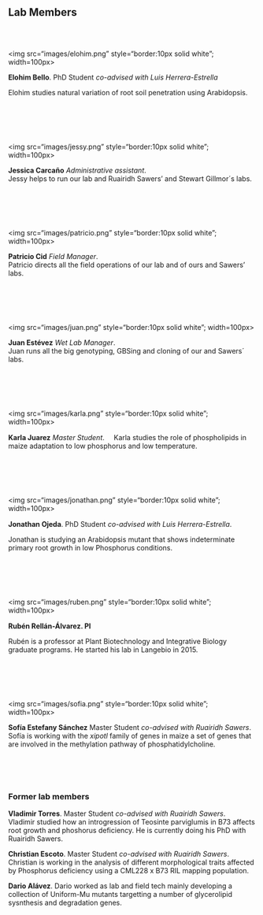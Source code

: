 <!-- break -->
<br>
<!-- break -->

Lab Members
-------------
<!-- break -->
<br>
<!-- break -->

<div style="float: left">  
</a><img src="images/elohim.png" style="border:10px solid white"; width=100px>
</div>
**Elohim Bello**. PhD Student *co-advised with Luis Herrera-Estrella*  

Elohim studies natural variation of root soil penetration using Arabidopsis.

<!-- break -->
<br><br><br>
<!-- break -->


<div style="float: left">
<img src="images/jessy.png" style="border:10px solid white"; width=100px>
</div>
**Jessica Carcaño** *Administrative assistant*.  
Jessy helps to run our lab and Ruairidh Sawers' and Stewart Gillmor´s labs.   

<!-- break -->
<br><br><br>
<!-- break -->

<div style="float: left">
<img src="images/patricio.png" style="border:10px solid white"; width=100px>
</div>
**Patricio Cid** *Field Manager*.  
Patricio directs all the field operations of our lab and of ours and Sawers' labs.

<!-- break -->
<br><br><br>
<!-- break -->

<div style="float: left">
<img src="images/juan.png" style="border:10px solid white"; width=100px>
</div>
**Juan Estévez** *Wet Lab Manager*.  
Juan runs all the big genotyping, GBSing and cloning of our and Sawers´ labs.     

<!-- break -->
<br><br><br>
<!-- break -->

<div style="float: left">
<img src="images/karla.png" style="border:10px solid white"; width=100px>
</div>
**Karla Juarez** *Master Student*.<a href="https://twitter.com/KarlaJuarez30"><img src="images/Twitter_logo_blue.png" style="width: 15px;"></a>
Karla studies the role of phospholipids in maize adaptation to low phosphorus and low temperature.

<!-- break -->
<br><br><br>
<!-- break -->

<div style="float: left">
<img src="images/jonathan.png" style="border:10px solid white"; width=100px>
</div>
**Jonathan Ojeda**. PhD Student *co-advised with Luis Herrera-Estrella*.<a href="https://twitter.com/jonojedarivera"><img src="images/Twitter_logo_blue.png" style="width: 15px;"></a>

Jonathan is studying an Arabidopsis mutant that shows indeterminate primary root growth in low Phosphorus conditions.  

<!-- break -->
<br><br><br>
<!-- break -->  


<div style="float: left">
<img src="images/ruben.png" style="border:10px solid white"; width=100px>
</div>
**Rubén Rellán-Álvarez. PI** <a href="https://twitter.com/rrellanalvarez"><img src="images/Twitter_logo_blue.png" style="width: 15px;"></a><a href="https://github.com/rellan"><img src="images/GitHub-Mark-32px.png" style="width:15px;"></a>

Rubén is a professor at Plant Biotechnology and Integrative Biology graduate programs. He started his lab in Langebio in 2015.  

<!-- break -->
<br><br><br>
<!-- break -->

<div style="float: left">
<img src="images/sofia.png" style="border:10px solid white"; width=100px>
</div>
**Sofía Estefany Sánchez** Master Student *co-advised with Ruairidh Sawers*.   
Sofía is working with the *xipotl* family of genes in maize a set of genes that are involved in the methylation pathway of phosphatidylcholine.  

<!-- break -->
<br><br><br>
<!-- break -->


### Former lab members  

**Vladimir Torres**. Master Student *co-advised with Ruairidh Sawers*.    
Vladimir studied how an introgression of Teosinte parviglumis in B73 affects root growth and phoshorus deficiency. He is currently doing his PhD with Ruairidh Sawers.  

**Christian Escoto**. Master Student *co-advised with Ruairidh Sawers*.   
Christian is working in the analysis of different morphological traits affected by Phosphorus deficiency using a CML228 x B73 RIL mapping population.  

**Dario Alávez**. Dario worked as lab and field tech mainly developing a collection of Uniform-Mu mutants targetting a number of glycerolipid sysnthesis and degradation genes.
